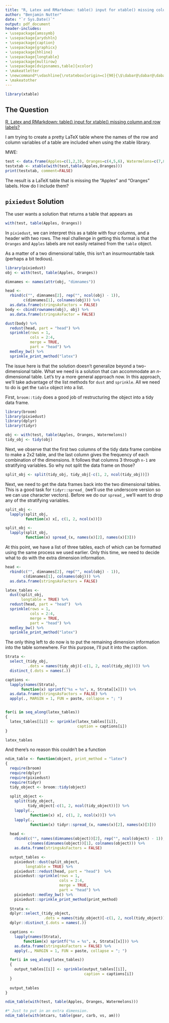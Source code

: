 ```yaml
---
title: "R, Latex and RMarkdown: table() input for xtable() missing column and row labels?"
author: "Benjamin Nutter"
date: "`r Sys.Date()`"
output: pdf_document
header-includes: 
- \usepackage{amssymb} 
- \usepackage{arydshln} 
- \usepackage{caption} 
- \usepackage{graphicx} 
- \usepackage{hhline} 
- \usepackage{longtable} 
- \usepackage{multirow} 
- \usepackage[dvipsnames,table]{xcolor} 
- \makeatletter 
- \newcommand*\vdashline{\rotatebox[origin=c]{90}{\$\dabar@\dabar@\dabar@\$}} 
- \makeatother
---
```


```r
library(xtable)
```

## The Question

[R, Latex and RMarkdown: table() input for xtable() missing column and row labels?](http://stackoverflow.com/questions/36186264/r-latex-and-rmarkdown-table-input-for-xtable-missing-column-and-row-labels)

I am trying to create a pretty LaTeX table where the names of the row and column variables of a table are included when using the xtable library.

MWE:

```r
test <- data.frame(Apples=c(1,2,3), Oranges=c(4,5,6), Watermelons=c(7,8,9))
testxtab <- xtable(with(test,table(Apples,Oranges)))
print(testxtab, comment=FALSE)
```

The result is a LaTeX table that is missing the "Apples" and "Oranges" labels. How do I include them?

## `pixiedust` Solution

The user wants a solution that returns a table that appears as 

```r
with(test, table(Apples, Oranges))
```

In `pixiedust`, we can interpret this as a table with four columns, and a header with two rows.  The real challenge in getting this format is that the `Oranges` and `Apples` labels are not easily retained from the `table` object.  

As a matter of a two dimensional table, this isn't an insurmountable task (perhaps a bit tedious).

```r
library(pixiedust)
obj <- with(test, table(Apples, Oranges))

dimnames <- names(attr(obj, "dimnames"))

head <- 
  rbind(c("", dimnames[2], rep("", ncol(obj) - 1)),
        c(dimnames[1], colnames(obj))) %>%
  as.data.frame(stringsAsFactors = FALSE)
body <- cbind(rownames(obj), obj) %>%
  as.data.frame(stringsAsFactor = FALSE)

dust(body) %>%
  redust(head, part = "head") %>%
  sprinkle(rows = 1,
           cols = 2:4,
           merge = TRUE,
           part = "head") %>%
  medley_bw() %>%
  sprinkle_print_method("latex")
```

The issue here is that the solution doesn't generalize beyond a two-dimensional table.  What we need is a solution that can accommodate an $n$-dimensional table.  Let's try a more general approach now.  In this approach, we'll take advantage of the list methods for `dust` and `sprinkle`.  All we need to do is get the `table` object into a list.

First, `broom::tidy` does a good job of restructuring the object into a tidy data frame.

```r
library(broom)
library(pixiedust)
library(dplyr)
library(tidyr)

obj <- with(test, table(Apples, Oranges, Watermelons))
tidy_obj <- tidy(obj)
```

Next, we observe that the first two columns of the tidy data frame combine to make a 2x2 table, and the last column gives the frequency of each combination of the dimensions.  It follows that columns 3 through `n-1` are stratifying variables.  So why not split the data frame on those?

```r
split_obj <- split(tidy_obj, tidy_obj[-c(1, 2, ncol(tidy_obj))])
```

Next, we need to get the data frames back into the two dimensional tables.  This is a good task for `tidyr::spread_` (we'll use the underscore version so we can use character vectors).  Before we do our `spread_`, we'll want to drop any of the stratifying variables.

```r
split_obj <- 
  lapply(split_obj,
         function(x) x[, c(1, 2, ncol(x))])

split_obj <- 
  lapply(split_obj,
         function(x) spread_(x, names(x)[2], names(x)[3]))
```

At this point, we have a list of three tables, each of which can be formatted using the same process we used earlier.  Only this time, we need to decide what to do with the extra dimension information.  


```r
head <- 
  rbind(c("", dimnames[2], rep("", ncol(obj) - 1)),
        c(dimnames[1], colnames(obj))) %>%
  as.data.frame(stringsAsFactors = FALSE)

latex_tables <- 
  dust(split_obj,
       longtable = TRUE) %>%
  redust(head, part = "head")  %>%
  sprinkle(rows = 1,
           cols = 2:4,
           merge = TRUE,
           part = "head") %>%
  medley_bw() %>%
  sprinkle_print_method("latex")
```

The only thing left to do now is to put the remaining dimension information into the table somewhere.  For this purpose, I'll put it into the caption.

```r
Strata <- 
  select_(tidy_obj, 
          .dots = names(tidy_obj)[-c(1, 2, ncol(tidy_obj))]) %>%
  distinct_(.dots = names(.)) 

captions <- 
  lapply(names(Strata),
       function(x) sprintf("%s = %s", x, Strata[[x]])) %>%
  as.data.frame(stringsAsFactors = FALSE) %>%
  apply(., MARGIN = 1, FUN = paste, collapse = "; ")


for(i in seq_along(latex_tables))
{
  latex_tables[[i]] <- sprinkle(latex_tables[[i]], 
                                caption = captions[i])
}

latex_tables
```


And there's no reason this couldn't be a function

```r
ndim_table <- function(object, print_method = "latex")
{
  require(broom)
  require(dplyr)
  require(pixiedust)
  require(tidyr)
  tidy_object <- broom::tidy(object)
  
  split_object <- 
    split(tidy_object, 
          tidy_object[-c(1, 2, ncol(tidy_object))]) %>%
    lapply(.,
           function(x) x[, c(1, 2, ncol(x))]) %>%
    lapply(.,
           function(x) tidyr::spread_(x, names(x)[2], names(x)[3]))
  
  head <- 
    rbind(c("", names(dimnames(object))[2], rep("", ncol(object) - 1)),
          c(names(dimnames(object))[1], colnames(object))) %>%
    as.data.frame(stringsAsFactors = FALSE)

  output_tables <- 
    pixiedust::dust(split_object,
         longtable = TRUE) %>%
    pixiedust::redust(head, part = "head")  %>%
    pixiedust::sprinkle(rows = 1,
                        cols = 2:4,
                        merge = TRUE,
                        part = "head") %>%
    pixiedust::medley_bw() %>%
    pixiedust::sprinkle_print_method(print_method)
  
  Strata <- 
  dplyr::select_(tidy_object, 
                 .dots = names(tidy_object)[-c(1, 2, ncol(tidy_object))]) %>%
  dplyr::distinct_(.dots = names(.)) 

  captions <- 
    lapply(names(Strata),
        function(x) sprintf("%s = %s", x, Strata[[x]])) %>%
    as.data.frame(stringsAsFactors = FALSE) %>%
    apply(., MARGIN = 1, FUN = paste, collapse = "; ")

  for(i in seq_along(latex_tables))
  {
    output_tables[[i]] <- sprinkle(output_tables[[i]], 
                                   caption = captions[i])
  }
  
  output_tables
}

ndim_table(with(test, table(Apples, Oranges, Watermelons)))

#* Just to put in an extra dimension.
ndim_table(with(mtcars, table(gear, carb, vs, am)))
```
